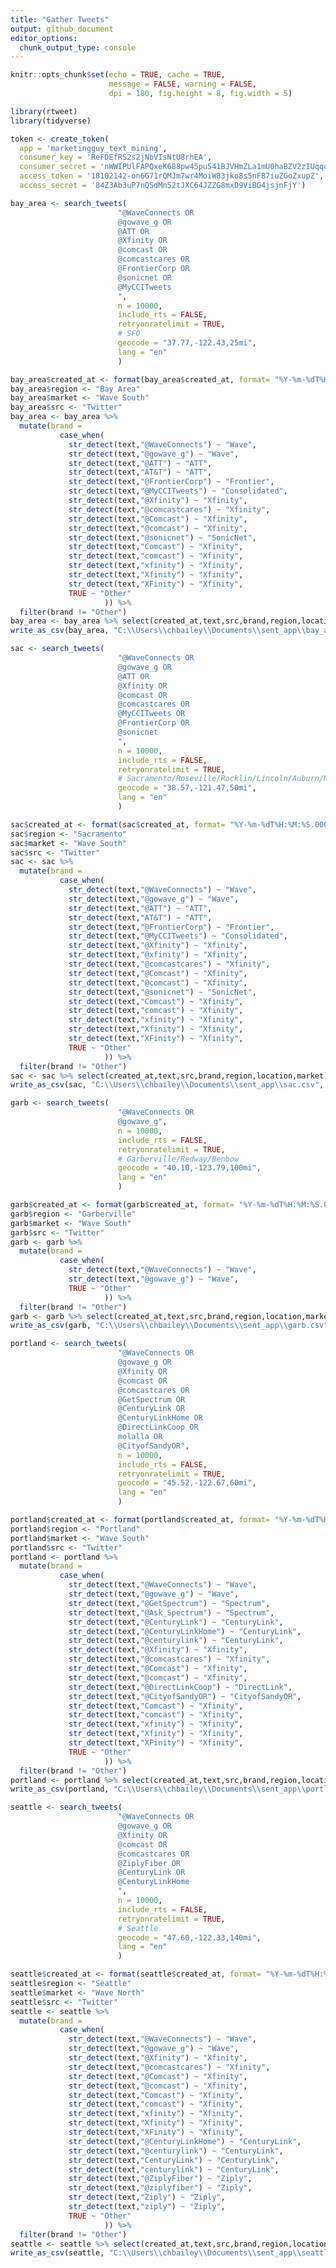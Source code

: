 ---
title: "Gather Tweets"
output: github_document
editor_options: 
  chunk_output_type: console
---

```{r setup, include=FALSE}
knitr::opts_chunk$set(echo = TRUE, cache = TRUE,
                      message = FALSE, warning = FALSE,
                      dpi = 180, fig.height = 8, fig.width = 5)
```

```{r libraries, include=FALSE}
library(rtweet)
library(tidyverse)

token <- create_token(
  app = 'marketingguy_text_mining',
  consumer_key = 'ReFDEfRS2s2jNbVIsNtU8rhEA',
  consumer_secret = 'nWWIPUlFAPQxeK688pw45pu541BJVHmZLa1mU0haBZV2zIUqqo',
  access_token = '18102142-on6G71rQMJm7wr4MoiW83jko8s5nFB7iuZGoZxupZ',
  access_secret = '84Z3Ab3uP7nQSdMn52tJXC64JZZG8mxD9ViBG4jsjnFjY')
```

```{r tweets, include=FALSE}
bay_area <- search_tweets(
                        "@WaveConnects OR
                        @gowave_g OR
                        @ATT OR 
                        @Xfinity OR
                        @comcast OR
                        @comcastcares OR
                        @FrontierCorp OR
                        @sonicnet OR
                        @MyCCITweets
                        ",
                        n = 10000,
                        include_rts = FALSE, 
                        retryonratelimit = TRUE,
                        # SFO
                        geocode = "37.77,-122.43,25mi",  
                        lang = "en"
                        )

bay_area$created_at <- format(bay_area$created_at, format= "%Y-%m-%dT%H:%M:%S.000")
bay_area$region <- "Bay Area"
bay_area$market <- "Wave South"
bay_area$src <- "Twitter"
bay_area <- bay_area %>%
  mutate(brand =
           case_when(
             str_detect(text,"@WaveConnects") ~ "Wave",
             str_detect(text,"@gowave_g") ~ "Wave",
             str_detect(text,"@ATT") ~ "ATT",
             str_detect(text,"AT&T") ~ "ATT",
             str_detect(text,"@FrontierCorp") ~ "Frontier",
             str_detect(text,"@MyCCITweets") ~ "Consolidated",
             str_detect(text,"@Xfinity") ~ "Xfinity",
             str_detect(text,"@comcastcares") ~ "Xfinity",
             str_detect(text,"@Comcast") ~ "Xfinity",
             str_detect(text,"@comcast") ~ "Xfinity",
             str_detect(text,"@sonicnet") ~ "SonicNet",
             str_detect(text,"Comcast") ~ "Xfinity",
             str_detect(text,"comcast") ~ "Xfinity",
             str_detect(text,"xfinity") ~ "Xfinity",
             str_detect(text,"Xfinity") ~ "Xfinity",
             str_detect(text,"XFinity") ~ "Xfinity",
             TRUE ~ "Other"
                     )) %>%
  filter(brand != "Other")
bay_area <- bay_area %>% select(created_at,text,src,brand,region,location,market)
write_as_csv(bay_area, "C:\\Users\\chbailey\\Documents\\sent_app\\bay_area.csv", prepend_ids = TRUE, na = "", fileEncoding = "UTF-8")
```

```{r tweets, include=FALSE}
sac <- search_tweets(
                        "@WaveConnects OR
                        @gowave_g OR 
                        @ATT OR 
                        @Xfinity OR
                        @comcast OR
                        @comcastcares OR
                        @MyCCITweets OR
                        @FrontierCorp OR
                        @sonicnet
                        ",
                        n = 10000,
                        include_rts = FALSE, 
                        retryonratelimit = TRUE,
                        # Sacramento/Roseville/Rocklin/Lincoln/Auburn/North Auburn/Granite Bay/Woodland
                        geocode = "38.57,-121.47,50mi",  
                        lang = "en"
                        )

sac$created_at <- format(sac$created_at, format= "%Y-%m-%dT%H:%M:%S.000")
sac$region <- "Sacramento"
sac$market <- "Wave South"
sac$src <- "Twitter"
sac <- sac %>%
  mutate(brand =
           case_when(
             str_detect(text,"@WaveConnects") ~ "Wave",
             str_detect(text,"@gowave_g") ~ "Wave",
             str_detect(text,"@ATT") ~ "ATT",
             str_detect(text,"AT&T") ~ "ATT",
             str_detect(text,"@FrontierCorp") ~ "Frontier",
             str_detect(text,"@MyCCITweets") ~ "Consolidated",
             str_detect(text,"@Xfinity") ~ "Xfinity",
             str_detect(text,"@xfinity") ~ "Xfinity",
             str_detect(text,"@comcastcares") ~ "Xfinity",
             str_detect(text,"@Comcast") ~ "Xfinity",
             str_detect(text,"@comcast") ~ "Xfinity",
             str_detect(text,"@sonicnet") ~ "SonicNet",
             str_detect(text,"Comcast") ~ "Xfinity",
             str_detect(text,"comcast") ~ "Xfinity",
             str_detect(text,"xfinity") ~ "Xfinity",
             str_detect(text,"Xfinity") ~ "Xfinity",
             str_detect(text,"XFinity") ~ "Xfinity",
             TRUE ~ "Other"
                     )) %>%
  filter(brand != "Other")
sac <- sac %>% select(created_at,text,src,brand,region,location,market)
write_as_csv(sac, "C:\\Users\\chbailey\\Documents\\sent_app\\sac.csv", prepend_ids = TRUE, na = "", fileEncoding = "UTF-8")
```

```{r tweets, include=FALSE}
garb <- search_tweets(
                        "@WaveConnects OR
                        @gowave_g",
                        n = 10000,
                        include_rts = FALSE, 
                        retryonratelimit = TRUE,
                        # Garberville/Redway/Benbow
                        geocode = "40.10,-123.79,100mi",  
                        lang = "en"
                        )

garb$created_at <- format(garb$created_at, format= "%Y-%m-%dT%H:%M:%S.000")
garb$region <- "Garberville"
garb$market <- "Wave South"
garb$src <- "Twitter"
garb <- garb %>%
  mutate(brand =
           case_when(
             str_detect(text,"@WaveConnects") ~ "Wave",
             str_detect(text,"@gowave_g") ~ "Wave",
             TRUE ~ "Other"
                     )) %>%
  filter(brand != "Other")
garb <- garb %>% select(created_at,text,src,brand,region,location,market)
write_as_csv(garb, "C:\\Users\\chbailey\\Documents\\sent_app\\garb.csv", prepend_ids = TRUE, na = "", fileEncoding = "UTF-8")
```

```{r tweets, include=FALSE}
portland <- search_tweets(
                        "@WaveConnects OR 
                        @gowave_g OR
                        @Xfinity OR
                        @comcast OR
                        @comcastcares OR
                        @GetSpectrum OR
                        @CenturyLink OR
                        @CenturyLinkHome OR
                        @DirectLinkCoop OR
                        molalla OR
                        @CityofSandyOR",
                        n = 10000,
                        include_rts = FALSE, 
                        retryonratelimit = TRUE,
                        geocode = "45.52,-122.67,60mi",  
                        lang = "en"
                        )

portland$created_at <- format(portland$created_at, format= "%Y-%m-%dT%H:%M:%S.000")
portland$region <- "Portland"
portland$market <- "Wave South"
portland$src <- "Twitter"
portland <- portland %>%
  mutate(brand =
           case_when(
             str_detect(text,"@WaveConnects") ~ "Wave",
             str_detect(text,"@gowave_g") ~ "Wave",
             str_detect(text,"@GetSpectrum") ~ "Spectrum",
             str_detect(text,"@Ask_Spectrum") ~ "Spectrum",
             str_detect(text,"@CenturyLink") ~ "CenturyLink",
             str_detect(text,"@CenturyLinkHome") ~ "CenturyLink",
             str_detect(text,"@centurylink") ~ "CenturyLink",
             str_detect(text,"@Xfinity") ~ "Xfinity",
             str_detect(text,"@comcastcares") ~ "Xfinity",
             str_detect(text,"@Comcast") ~ "Xfinity",
             str_detect(text,"@comcast") ~ "Xfinity",
             str_detect(text,"@DirectLinkCoop") ~ "DirectLink",
             str_detect(text,"@CityofSandyOR") ~ "CityofSandyOR",
             str_detect(text,"Comcast") ~ "Xfinity",
             str_detect(text,"comcast") ~ "Xfinity",
             str_detect(text,"xfinity") ~ "Xfinity",
             str_detect(text,"Xfinity") ~ "Xfinity",
             str_detect(text,"XFinity") ~ "Xfinity",
             TRUE ~ "Other"
                     )) %>%
  filter(brand != "Other")
portland <- portland %>% select(created_at,text,src,brand,region,location,market)
write_as_csv(portland, "C:\\Users\\chbailey\\Documents\\sent_app\\portland.csv", prepend_ids = TRUE, na = "", fileEncoding = "UTF-8")
```

```{r tweets, include=FALSE}
seattle <- search_tweets(
                        "@WaveConnects OR 
                        @gowave_g OR
                        @Xfinity OR
                        @comcast OR
                        @comcastcares OR
                        @ZiplyFiber OR
                        @CenturyLink OR
                        @CenturyLinkHome
                        ",
                        n = 10000,
                        include_rts = FALSE, 
                        retryonratelimit = TRUE,
                        # Seattle
                        geocode = "47.60,-122.33,140mi",  
                        lang = "en"
                        )

seattle$created_at <- format(seattle$created_at, format= "%Y-%m-%dT%H:%M:%S.000")
seattle$region <- "Seattle"
seattle$market <- "Wave North"
seattle$src <- "Twitter"
seattle <- seattle %>%
  mutate(brand =
           case_when(
             str_detect(text,"@WaveConnects") ~ "Wave",
             str_detect(text,"@gowave_g") ~ "Wave",
             str_detect(text,"@Xfinity") ~ "Xfinity",
             str_detect(text,"@comcastcares") ~ "Xfinity",
             str_detect(text,"@Comcast") ~ "Xfinity",
             str_detect(text,"@comcast") ~ "Xfinity",
             str_detect(text,"Comcast") ~ "Xfinity",
             str_detect(text,"comcast") ~ "Xfinity",
             str_detect(text,"xfinity") ~ "Xfinity",
             str_detect(text,"Xfinity") ~ "Xfinity",
             str_detect(text,"XFinity") ~ "Xfinity",
             str_detect(text,"@CenturyLinkHome") ~ "CenturyLink",
             str_detect(text,"@centurylink") ~ "CenturyLink",
             str_detect(text,"CenturyLink") ~ "CenturyLink",
             str_detect(text,"centurylink") ~ "CenturyLink",
             str_detect(text,"@ZiplyFiber") ~ "Ziply",
             str_detect(text,"@ziplyfiber") ~ "Ziply",
             str_detect(text,"Ziply") ~ "Ziply",
             str_detect(text,"ziply") ~ "Ziply",
             TRUE ~ "Other"
                     )) %>%
  filter(brand != "Other")
seattle <- seattle %>% select(created_at,text,src,brand,region,location,market)
write_as_csv(seattle, "C:\\Users\\chbailey\\Documents\\sent_app\\seattle.csv", prepend_ids = TRUE, na = "", fileEncoding = "UTF-8")
```